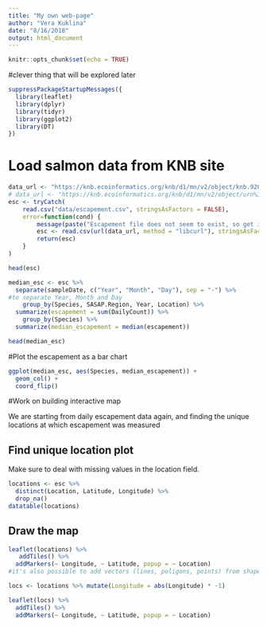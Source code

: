 ```yaml
---
title: "My own web-page"
author: "Vera Kuklina"
date: "8/16/2018"
output: html_document
---
```


```r
knitr::opts_chunk$set(echo = TRUE)

```

#clever thing that will be explored later
```r
suppressPackageStartupMessages({
  library(leaflet)
  library(dplyr)
  library(tidyr)
  library(ggplot2)
  library(DT)
})
```

# Load salmon data from KNB site
```r
data_url <- "https://knb.ecoinformatics.org/knb/d1/mn/v2/object/knb.92020.1"
# data_url <- "https://knb.ecoinformatics.org/knb/d1/mn/v2/object/urn%3Auuid%3Af119a05b-bbe7-4aea-93c6-85434dcb1c5e"
esc <- tryCatch(
    read.csv("data/escapement.csv", stringsAsFactors = FALSE),
    error=function(cond) {
        message(paste("Escapement file does not seem to exist, so get it from the KNB."))
        esc <- read.csv(url(data_url, method = "libcurl"), stringsAsFactors = FALSE)
        return(esc)
    }
)

head(esc)
```

```r
median_esc <- esc %>% 
  separate(sampleDate, c("Year", "Month", "Day"), sep = "-") %>% 
#to separate Year, Month and Day
    group_by(Species, SASAP.Region, Year, Location) %>% 
  summarize(escapement = sum(DailyCount)) %>% 
    group_by(Species) %>% 
  summarize(median_escapement = median(escapement))

head(median_esc)
```
#Plot the escapement as a bar chart
```r
ggplot(median_esc, aes(Species, median_escapement)) +
  geom_col() +
  coord_flip()
```
#Work on building interactive map

We are starting from daily escapement data again, and finding the unique locations at which escapement was measured

## Find unique location plot

Make sure to deal with missing values in the location field.


```r
locations <- esc %>% 
  distinct(Location, Latitude, Longitude) %>% 
  drop_na()
datatable(locations)
```

## Draw the map

```r
leaflet(locations) %>% 
   addTiles() %>% 
  addMarkers(~ Longitude, ~ Latitude, popup = ~ Location)
#it's also possible to add vectors (lines, poligons, points) from shapefiles)
```

```r
locs <- locations %>% mutate(Longitude = abs(Longitude) * -1)

leaflet(locs) %>% 
  addTiles() %>% 
  addMarkers(~ Longitude, ~ Latitude, popup = ~ Location)
```

